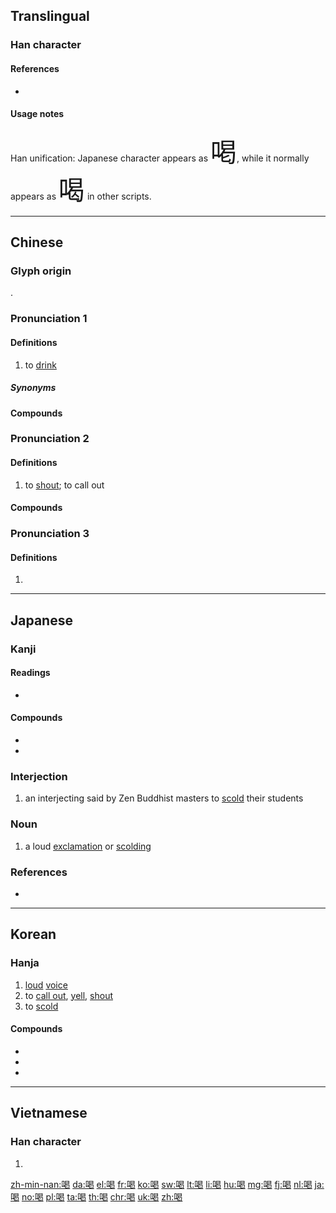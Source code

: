 {{character info/new}}
==Translingual==
{{stroke order|strokes=12}}

===Han character===
{{Han char|rn=30|rad=口|as=09|asj=08|sn=12|snj=11|four=66027|canj=RAPV|ids=⿰口曷}}

====References====
* {{Han ref|kx=0199.110|dkj=03960|dj=0421.030|hdz=10653.130|uh=559D|ud=21917|bh=B3DC|bd=46044}}

====Usage notes====
Han unification: Japanese character appears as <span lang="ja" style="font-size:300%;">喝</span>, while it normally appears as <span lang="zh-Hant" style="font-size:300%;">喝</span> in other scripts.

----

==Chinese==
{{zh-forms|alt=嗑}}

===Glyph origin===
{{Han etym}}
{{Han compound|口|曷|ls=psc|c1=s|c2=p}}.

===Pronunciation 1===
{{zh-pron
|m=hē
|m-s=ho1
|c=hot3
|h=pfs=hot
|mn=hat/hoah
|w=4heq
|ma=y
|dial=2
|oc=n,2
|cat=v
}}

====Definitions====
{{zh-hanzi}}

# to [[drink]]

=====Synonyms=====
{{zh-dial|喝}}

====Compounds====
{{zh-der|fold=1|喝了蜜|喝悶酒|喝墨水|喝西北風|喝醉|喝交杯|吃香喝辣|信口開喝|吃吃喝喝|喝風痾煙|吃喝不分|大吃大喝|喝洋水|喝啞吧酒|喝喜酒|吃喝嫖賭|喝寡酒|喝風呵煙|喝風|喝茶|喝湯|吃喝玩樂|白吃白喝|磨喝樂|聽喝}}

===Pronunciation 2===
{{zh-pron
|m=hè
|c=hot3
|h=pfs=hot
|mn=hat/hoah
|w=4heq
|dial=1
|mc=y
|oc=n,1+3
|cat=v
}}

====Definitions====
{{zh-hanzi}}

# to [[shout]]; to call out

====Compounds====
{{zh-der|fold=1|喝彩|喝采|喝斥|喝倒彩|喝道|喝令|喝六呼幺|喝問|大吆小喝|呼么喝六|呼盧喝雉|喝五吆三|喝吆|喝禮|吆三喝四|喓五喝六|吆五喝六|喝神斷鬼|恫疑虛喝|估喝|呼三喝四|喝六呼么|呵喝|大喝|喝倒采|喝住|喝命|喝止|喝囉|大聲吆喝|呼喝|叱喝|嗔喝|喝雉呼盧|喝攛箱|喝探|喝參|喝掇|恫喝|當頭棒喝|提鈴喝號|痛喝|棒喝|斷喝|斥喝|籠街喝道|迎頭棒喝|邀喝|虛喝}}

===Pronunciation 3===
{{zh-pron
|m=hē
|dial=n
|cat=intj
}}

====Definitions====
{{zh-hanzi}}

# {{zh-alt-form|嗬|[[hey]]}}

{{zh-cat|Beginning}}

----

==Japanese==

===Kanji===
{{ja-kanji|grade=c|rs=口09}}

====Readings====
* {{ja-readings|goon=[[かち]] (kachi)|kanon=[[かつ]] (katsu)|kun=[[しかる]] (shikaru)}}

====Compounds====
* {{ja-r|喝采|かっさい}}
* {{ja-r|喝破|かっぱ}}

===Interjection===
{{ja-pos|かつ|interjection}}

# {{lb|ja|Buddhism|sort=かつ}} an interjecting said by Zen Buddhist masters to [[scold]] their students

===Noun===
{{ja-noun|かつ}}

# a loud [[exclamation]] or [[scolding]]

===References===
* {{R:Kojien}}

----

==Korean==

===Hanja===
{{ko-hanja|hangeul=[[갈]], [[애]]|mr=kal, ae}}

# [[loud]] [[voice]]
# to [[call out]], [[yell]], [[shout]]
# to [[scold]]

====Compounds====
* {{l|ko|喝采||tr=[[갈채]], galchae|applause}}
* {{l|ko|喝取||tr=[[갈취]], galchwi|blackmailing}}
* {{l|ko|喝破||tr=[[갈파]], galpa|proclamation}}

----

==Vietnamese==

===Han character===
{{vi-hantu|[[hát]], [[ạc]], [[hét]], [[hết]], [[hít]], [[ặc]], [[kệ]]|rs=口09}}

# {{defn|lang=vi|sort=口09}}

[[zh-min-nan:喝]]
[[da:喝]]
[[el:喝]]
[[fr:喝]]
[[ko:喝]]
[[sw:喝]]
[[lt:喝]]
[[li:喝]]
[[hu:喝]]
[[mg:喝]]
[[fj:喝]]
[[nl:喝]]
[[ja:喝]]
[[no:喝]]
[[pl:喝]]
[[ta:喝]]
[[th:喝]]
[[chr:喝]]
[[uk:喝]]
[[zh:喝]]